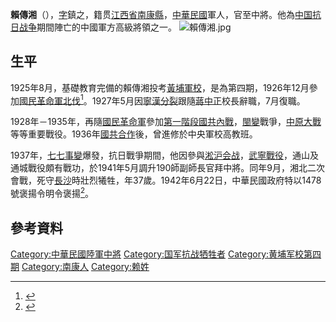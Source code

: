 '''賴傳湘'''（{{bd|1904年||1941年|9月|catIdx=L}}），[[表字|字]]鎮之，籍贯[[江西省|江西省]][[南康縣|南康縣]]，[[中華民國|中華民國]]軍人，官至中將。他為[[中国抗日战争|中国抗日战争]]期間陣亡的中國軍方高級將領之一。
[[File:賴傳湘.jpg|thumb]]
==生平==
1925年8月，基礎教育完備的賴傳湘投考[[黃埔軍校|黃埔軍校]]，是為第四期，1926年12月參加[[國民革命軍北伐|國民革命軍北伐]]<ref>{{Cite web |url=http://chuangshi.qq.com/read/bk/ls/56787473-m-1991491.html |title=民國往事之忠烈傳 |access-date=2013-12-22 |archive-date=2013-12-24 |archive-url=https://web.archive.org/web/20131224114928/http://chuangshi.qq.com/read/bk/ls/56787473-m-1991491.html |dead-url=no }}</ref>。1927年5月因[[寧漢分裂|寧漢分裂]]跟隨[[蔣中正|蔣中正]]校長辭職，7月復職。

1928年－1935年，再隨[[國民革命軍|國民革命軍]]參加[[國共內戰|第一階段國共內戰]]，[[閩變|閩變]]戰爭，[[中原大戰|中原大戰]]等等重要戰役。1936年[[國共合作|國共合作]]後，曾進修於中央軍校高教班。

1937年，[[七七事變|七七事變]]爆發，抗日戰爭期間，他因參與[[淞沪会战|淞沪会战]]，[[武寧戰役|武寧戰役]]，通山及通城戰役頗有戰功，於1941年5月調升190師副師長官拜中將。同年9月，湘北二次會戰，死守[[長沙|長沙]]時壯烈犧牲，年37歲。1942年6月22日，中華民國政府特以1478號褒揚令明令褒揚<ref>{{Cite web |url=http://www.secretchina.com/news/12/08/17/461294.html |title=賴傳湘中將 |access-date=2013-12-22 |archive-date=2019-08-28 |archive-url=https://web.archive.org/web/20190828210115/http://www.secretchina.com/news/12/08/17/461294.html |dead-url=no }}</ref>。

== 參考資料 ==
{{reflist}}

[[Category:中華民國陸軍中將|Category:中華民國陸軍中將]]
[[Category:国军抗战牺牲者|Category:国军抗战牺牲者]]
[[Category:黄埔军校第四期|Category:黄埔军校第四期]]
[[Category:南康人|Category:南康人]]
[[Category:赖姓|Category:赖姓]]
